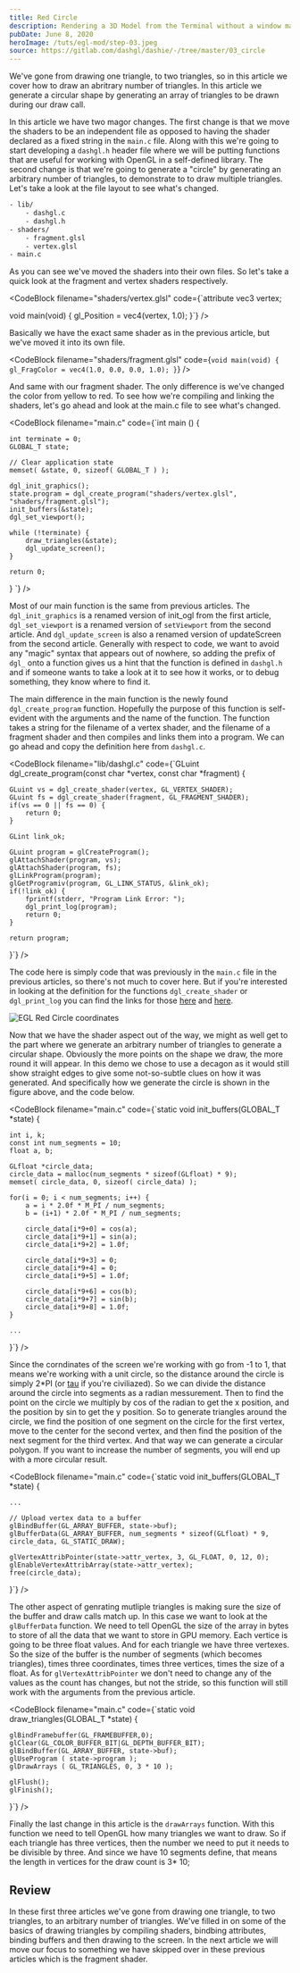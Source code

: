 ```yaml
---
title: Red Circle
description: Rendering a 3D Model from the Terminal without a window manager.
pubDate: June 8, 2020
heroImage: /tuts/egl-mod/step-03.jpeg
source: https://gitlab.com/dashgl/dashie/-/tree/master/03_circle
---
```



We've gone from drawing one triangle, to two triangles, so in this article we cover how to draw an abritrary number of triangles. In this article we generate a circular shape by generating an array of triangles to be drawn during our draw call.

In this article we have two magor changes. The first change is that we move the shaders to be an independent file as opposed 
to having the shader declared as a fixed string in the `main.c` file. Along with this we're going to start developing a `dashgl.h` 
header file where we will be putting functions that are useful for working with OpenGL in a self-defined library. 
The second change is that we're going to generate a "circle" by generating an arbitrary number of triangles, 
to demonstrate to to draw multiple triangles. Let's take a look at the file layout to see what's changed. 

```bash
- lib/ 
	- dashgl.c
	- dashgl.h
- shaders/
	- fragment.glsl
	- vertex.glsl
- main.c
```

As you can see we've moved the shaders into their own files. So let's take a quick look at the fragment and vertex shaders respectively. 

<CodeBlock
    filename="shaders/vertex.glsl"
    code={`attribute vec3 vertex;

void main(void) {
	gl_Position = vec4(vertex, 1.0);
}`}
/>

Basically we have the exact same shader as in the previous article, but we've moved it into its own file. 

<CodeBlock
    filename="shaders/fragment.glsl"
    code={`void main(void) {
	gl_FragColor = vec4(1.0, 0.0, 0.0, 1.0);
}`}
/>

And same with our fragment shader. The only difference is we've changed the color from yellow to red. To see how we're compiling and linking the shaders, let's go ahead and look at the main.c file to see what's changed. 

<CodeBlock
    filename="main.c"
    code={`int main () {

	int terminate = 0;
	GLOBAL_T state;

	// Clear application state
	memset( &state, 0, sizeof( GLOBAL_T ) );
		
	dgl_init_graphics();
	state.program = dgl_create_program("shaders/vertex.glsl", "shaders/fragment.glsl");
	init_buffers(&state);
	dgl_set_viewport();

	while (!terminate) {
		draw_triangles(&state);
		dgl_update_screen();
	}

	return 0;
}
`}
/>

Most of our main function is the same from previous articles. 
The `dgl_init_graphics` is a renamed version of init_ogl from the first article, `dgl_set_viewport` is a renamed version of 
`setViewport` from the second article. And `dgl_update_screen` is also a renamed version of updateScreen from the second article. 
Generally with respect to code, we want to avoid any "magic" syntax that appears out of nowhere, so adding the prefix of `dgl_` 
onto a function gives us a hint that the function is defined in `dashgl.h` and if someone wants to take a look at it to see how it works,
or to debug something, they know where to find it. 

The main difference in the main function is the newly found `dgl_create_program` function. 
Hopefully the purpose of this function is self-evident with the arguments and the name of the function. 
The function takes a string for the filename of a vertex shader, and the filename of a fragment shader 
and then compiles and links them into a program. We can go ahead and copy the definition here from `dashgl.c`. 

<CodeBlock
    filename="lib/dashgl.c"
    code={`GLuint dgl_create_program(const char *vertex, const char *fragment) {

	GLuint vs = dgl_create_shader(vertex, GL_VERTEX_SHADER);
	GLuint fs = dgl_create_shader(fragment, GL_FRAGMENT_SHADER);
	if(vs == 0 || fs == 0) {
		return 0;
	}
	
	GLint link_ok;
	
	GLuint program = glCreateProgram();
	glAttachShader(program, vs);
	glAttachShader(program, fs);
	glLinkProgram(program);
	glGetProgramiv(program, GL_LINK_STATUS, &link_ok);
	if(!link_ok) {
		fprintf(stderr, "Program Link Error: ");
		dgl_print_log(program);
		return 0;
	}
	
	return program;

}`}
/>

The code here is simply code that was previously in the `main.c` file in the previous articles, 
so there's not much to cover here. But if you're interested in looking at the definition for the functions `dgl_create_shader` 
or `dgl_print_log` you can find the links for those [here](https://gitlab.com/dashgl/dashie/-/blob/master/03_circle/lib/dashgl.c#L184)
and [here](https://gitlab.com/dashgl/dashie/-/blob/master/03_circle/lib/dashgl.c#L262). 

![EGL Red Circle coordinates](/tuts/egl-mod/cartesian_circle.png)

Now that we have the shader aspect out of the way, we might as well get to the part where we generate an arbitrary number of triangles to generate a circular shape. Obviously the more points on the shape we draw, the more round it will appear. In this demo we chose to use a decagon as it would still show straight edges to give some not-so-subtle clues on how it was generated. And specifically how we generate the circle is shown in the figure above, and the code below. 

<CodeBlock
    filename="main.c"
    code={`static void init_buffers(GLOBAL_T *state) {
	
	int i, k;
	const int num_segments = 10;
	float a, b;

	GLfloat *circle_data;
	circle_data = malloc(num_segments * sizeof(GLfloat) * 9);
	memset( circle_data, 0, sizeof( circle_data) );

	for(i = 0; i < num_segments; i++) {
		a = i * 2.0f * M_PI / num_segments;
		b = (i+1) * 2.0f * M_PI / num_segments;

		circle_data[i*9+0] = cos(a);
		circle_data[i*9+1] = sin(a);
		circle_data[i*9+2] = 1.0f;

		circle_data[i*9+3] = 0;
		circle_data[i*9+4] = 0;
		circle_data[i*9+5] = 1.0f;

		circle_data[i*9+6] = cos(b);
		circle_data[i*9+7] = sin(b);
		circle_data[i*9+8] = 1.0f;
	}
	
	...

}`}
/>

Since the corndinates of the screen we're working with go from -1 to 1, 
that means we're working with a unit circle, so the distance around the circle is simply 2*PI 
(or [tau](https://www.youtube.com/watch?v=jG7vhMMXagQ) if you're civiliazed). So we can divide the distance around the circle into segments as 
a radian messurement. Then to find the point on the circle we multiply by cos of the radian to 
get the x position, and the position by sin to get the y position. So to generate triangles around 
the circle, we find the position of one segment on the circle for the first vertex, move to the center 
for the second vertex, and then find the position of the next segment for the third vertex. 
And that way we can generate a circular polygon. If you want to increase the number of segments, 
you will end up with a more circular result. 

<CodeBlock
    filename="main.c"
    code={`static void init_buffers(GLOBAL_T *state) {

	...	

	// Upload vertex data to a buffer
	glBindBuffer(GL_ARRAY_BUFFER, state->buf);
	glBufferData(GL_ARRAY_BUFFER, num_segments * sizeof(GLfloat) * 9, circle_data, GL_STATIC_DRAW);

	glVertexAttribPointer(state->attr_vertex, 3, GL_FLOAT, 0, 12, 0);
	glEnableVertexAttribArray(state->attr_vertex);
	free(circle_data);

}`}
/>

The other aspect of genrating mutliple triangles is making sure the size of the buffer and draw calls match up. 
In this case we want to look at the `glBufferData` function. We need to tell OpenGL the size of the array in bytes 
to store of all the data that we want to store in GPU memory. Each vertice is going to be three float values. 
And for each triangle we have three vertexes. So the size of the buffer is the number of segments (which becomes triangles), 
times three coordinates, times three vertices, times the size of a float. As for `glVertexAttribPointer` we don't need to 
change any of the values as the count has changes, but not the stride, so this function will still work with the 
arguments from the previous article. 

<CodeBlock
    filename="main.c"
    code={`static void draw_triangles(GLOBAL_T *state) {
	
	glBindFramebuffer(GL_FRAMEBUFFER,0);
	glClear(GL_COLOR_BUFFER_BIT|GL_DEPTH_BUFFER_BIT);
	glBindBuffer(GL_ARRAY_BUFFER, state->buf);
	glUseProgram ( state->program );
	glDrawArrays ( GL_TRIANGLES, 0, 3 * 10 );

	glFlush();
	glFinish();

}`}
/>

Finally the last change in this article is the `drawArrays` function. With this function we need to tell OpenGL 
how many triangles we want to draw. So if each triangle has three vertices, then the number we need to put it 
needs to be divisible by three. And since we have 10 segments define, that means the length in vertices for 
the draw count is 3* 10; 

## Review 

In these first three articles we've gone from drawing one triangle, to two triangles, to an arbitrary number of triangles. We've filled in on some of the basics of drawing triangles by compiling shaders, bindbing attributes, binding buffers and then drawing to the screen. In the next article we will move our focus to something we have skipped over in these previous articles which is the fragment shader. 
